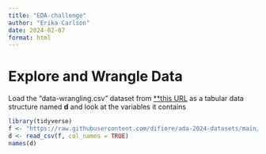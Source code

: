 ```yaml
---
title: "EDA-challenge"
author: "Erika Carlson"
date: 2024-02-07
format: html
---
```


# Explore and Wrangle Data
Load the “data-wrangling.csv” dataset from [**this URL](https://raw.githubusercontent.com/difiore/ada-2024-datasets/main/data-wrangling.csv) as a tabular data structure named **d** and look at the variables it contains


```r
library(tidyverse)
f <- "https://raw.githubusercontent.com/difiore/ada-2024-datasets/main/data-wrangling.csv"
d <- read_csv(f, col_names = TRUE)
names(d)
```